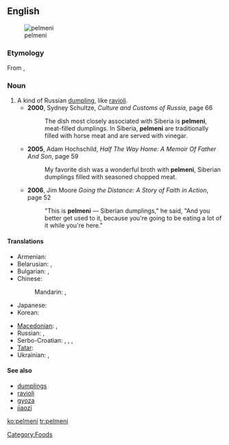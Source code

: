 ==English==
{{wikipedia}}
[[Image:Pelmeni.jpg|thumb|pelmeni]]

===Etymology===
From {{etyl|ru}} {{term|пельмени||tr=pel'méni|lang=ru|sc=Cyrl}}, {{singular}} {{term|пельмень||tr=pel'mén'|lang=ru|sc=Cyrl}}

===Noun===
{{en-noun}}

# A kind of Russian [[dumpling]], like [[ravioli]].
#*'''2000''', Sydney Schultze, ''Culture and Customs of Russia'', page 66
#*:The dish most closely associated with Siberia is '''pelmeni''', meat-filled dumplings. In Siberia, '''pelmeni''' are traditionally filled with horse meat and are served with vinegar.
#*'''2005''', Adam Hochschild, ''Half The Way Home: A Memoir Of Father And Son'', page 59
#*:My favorite dish was a wonderful broth with '''pelmeni''', Siberian dumplings filled with seasoned chopped meat.
#*'''2006''', Jim Moore ''Going the Distance: A Story of Faith in Action'', page 52
#*:"This is '''pelmeni''' — Siberian dumplings," he said, "And you better get used to it, because you're going to be eating a lot of it while you're here."

====Translations====
{{trans-top|Russian dumplings}}
* Armenian: {{t|hy|պելմենի|tr=pelmeni|sc=Armn}}
* Belarusian: {{t|be|пяльмень|m|tr=pjal'mén'|sc=Cyrl}}, {{qualifier|usually plural}} {{t|be|пяльмені|m|p|tr=pjal'méni|sc=Cyrl}}
* Bulgarian: {{t|bg|пелмен|m|tr=pelmén|sc=Cyrl}}, {{qualifier|usually plural}} {{t|bg|пелмени|m|p|tr=pelméni|sc=Cyrl}}
* Chinese:
*: Mandarin: {{t|zh|俄式餃子|sc=Hani}}, {{t|zh|俄式饺子|tr=É-shì jiǎozi|sc=Hani}}
* Japanese: {{t|ja|ペリメニ|tr=perimeni|sc=Jpan}}
* Korean: {{t|ko|펠메니|tr=pelmeni|sc=Kore}}
{{trans-mid}}
* [[Macedonian]]: {{t|mk|пелмен|m|tr=pelmén|sc=Cyrl}}, {{qualifier|usually plural}} {{t|mk|пелмени|m|p|tr=pelméni|sc=Cyrl}}
* Russian: {{t|ru|пельмень|m|tr=pel'mén'|sc=Cyrl}}, {{qualifier|usually plural}} {{t|ru|пельмени|m|p|tr=pel'méni|sc=Cyrl}}
* Serbo-Croatian: {{t|sh|пелмен|m}}, {{t|sh|pelmen|m}}, {{qualifier|usually plural}} {{t|sh|пелмени|m|p}}, {{t|sh|pelmeni|m|p}}
* [[Tatar]]: {{t|tt|пилмән|sc=Cyrl}}
* Ukrainian: {{t|uk|пельмень|m|tr=pel'mén'|sc=Cyrl}}, {{qualifier|usually plural}} {{t|uk|пельмені|m|p|tr=pel'méni|sc=Cyrl}}
{{trans-bottom}}

====See also====
* [[dumplings]]
* [[ravioli]]
* [[gyoza]]
* [[jiaozi]]

[[Category:Foods]]

[[ko:pelmeni]]
[[tr:pelmeni]]
